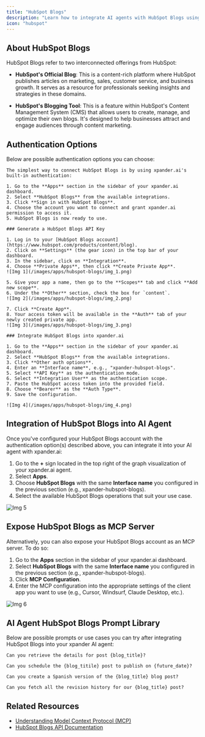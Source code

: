 ```yaml
---
title: "HubSpot Blogs"
description: "Learn how to integrate AI agents with HubSpot Blogs using xpander.ai. Create intelligent, automated content workflows that personalize blog posts, optimize SEO in real-time, and schedule publishing based on audience engagement trends."
icon: "hubspot"
---
```


## About HubSpot Blogs

HubSpot Blogs refer to two interconnected offerings from HubSpot:

- **HubSpot's Official Blog**: This is a content-rich platform where HubSpot publishes articles on marketing, sales, customer service, and business growth. It serves as a resource for professionals seeking insights and strategies in these domains. 

- **HubSpot's Blogging Tool**: This is a feature within HubSpot's Content Management System (CMS) that allows users to create, manage, and optimize their own blogs. It's designed to help businesses attract and engage audiences through content marketing.


## Authentication Options

Below are possible authentication options you can choose:

<Tabs>
  <Tab title="Built-in xpander.ai Auth">

    The simplest way to connect HubSpot Blogs is by using xpander.ai's built-in authentication:

    1. Go to the **Apps** section in the sidebar of your xpander.ai dashboard.  
    2. Select **HubSpot Blogs** from the available integrations.  
    3. Click **Sign in with HubSpot Blogs**.  
    4. Choose the account you want to connect and grant xpander.ai permission to access it.  
    5. HubSpot Blogs is now ready to use.

  </Tab>

  <Tab title="API Access">

    ### Generate a HubSpot Blogs API Key

    1. Log in to your [HubSpot Blogs account](https://www.hubspot.com/products/content/blog).  
    2. Click on **Settings** (the gear icon) in the top bar of your dashboard.  
    3. In the sidebar, click on **Integration**.  
    4. Choose **Private Apps**, then click **Create Private App**.  
    ![Img 1](/images/apps/hubspot-blogs/img_1.png)

    5. Give your app a name, then go to the **Scopes** tab and click **Add new scope**.  
    6. Under the **Other** section, check the box for `content`.  
    ![Img 2](/images/apps/hubspot-blogs/img_2.png)

    7. Click **Create App**.  
    8. Your access token will be available in the **Auth** tab of your newly created private app.  
    ![Img 3](/images/apps/hubspot-blogs/img_3.png)

    ### Integrate HubSpot Blogs into xpander.ai

    1. Go to the **Apps** section in the sidebar of your xpander.ai dashboard.  
    2. Select **HubSpot Blogs** from the available integrations.  
    3. Click **Other auth options**.  
    4. Enter an **Interface name**, e.g., "xpander-hubspot-blogs".  
    5. Select **API Key** as the authentication mode.  
    6. Select **Integration User** as the authentication scope.  
    7. Paste the HubSpot access token into the provided field.  
    8. Choose **Bearer** as the **Auth Type**.  
    9. Save the configuration.  

    ![Img 4](/images/apps/hubspot-blogs/img_4.png)

  </Tab>
</Tabs>

## Integration of HubSpot Blogs into AI Agent

Once you've configured your HubSpot Blogs account with the authentication option(s) described above, you can integrate it into your AI agent with xpander.ai:

1. Go to the **+** sign located in the top right of the graph visualization of your xpander.ai agent.  
2. Select **Apps**.  
3. Choose **HubSpot Blogs** with the same **Interface name** you configured in the previous section (e.g., xpander-hubspot-blogs).  
4. Select the available HubSpot Blogs operations that suit your use case.  

![Img 5](/images/apps/hubspot-blogs/img_5.png)

## Expose HubSpot Blogs as MCP Server

Alternatively, you can also expose your HubSpot Blogs account as an MCP server. To do so:

1. Go to the **Apps** section in the sidebar of your xpander.ai dashboard.  
2. Select **HubSpot Blogs** with the same **Interface name** you configured in the previous section (e.g., xpander-hubspot-blogs).  
3. Click **MCP Configuration**.  
4. Enter the MCP configuration into the appropriate settings of the client app you want to use (e.g., Cursor, Windsurf, Claude Desktop, etc.). 

![Img 6](/images/apps/hubspot-blogs/img_6.png)

## AI Agent HubSpot Blogs Prompt Library

Below are possible prompts or use cases you can try after integrating HubSpot Blogs into your xpander AI agent:

```
Can you retrieve the details for post {blog_title}?
```

````
Can you schedule the {blog_titile} post to publish on {future_date}?
````

```
Can you create a Spanish version of the {blog_title} blog post?
```

```
Can you fetch all the revision history for our {blog_title} post?
```

## Related Resources

- [Understanding Model Context Protocol (MCP)](/docs/05-human-interfaces/04-mcp)
- [HubSpot Blogs API Documentation](https://developers.hubspot.com/docs/reference/api/overview)